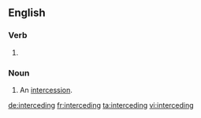 ==English==

===Verb===
{{head|en}}

# {{present participle of|intercede}}

===Noun===
{{en-noun}}

# An [[intercession]].
#: {{rfquotek|Herman Melville}}

[[de:interceding]]
[[fr:interceding]]
[[ta:interceding]]
[[vi:interceding]]